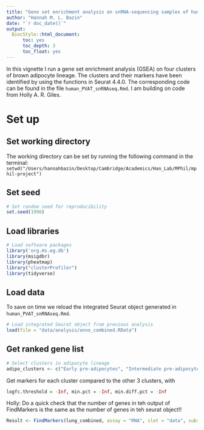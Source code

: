 ```yaml
---
title: "Gene set enrichment analysis on snRNA-sequencing samples of human perivascular adipose tissue (PVAT)"
author: "Hannah M. L. Bazin"
date: "`r doc_date()`"
output:
  BiocStyle::html_document:
      toc: yes
      toc_depth: 3
      toc_float: yes
---
```


In this vignette I run a gene set enrichment analysis (GSEA) on four clusters of brown adipocyte lineage. The clusters and their markers have been identified by using the functions in Seurat 4.4.0. The corresponding code can be found in the file `human_PVAT_snRNAseq.Rmd`. I am building on code from Holly A. R. Giles.


# Set up

## Set working directory

The working directory can be set by running the following command in the terminal: `setwd("/Users/hannahbazin/Desktop/Cambridge/Academics/Han_Lab/MPhil/mphil-project")`


## Set seed


```r

# Set random seed for reproducibility
set.seed(1996)

```

## Load libraries

```r

# Load software packages 
library('org.Hs.eg.db')
library(msigdbr)
library(pheatmap)
library("clusterProfiler")
library(tidyverse)

```


## Load data

To save on time we reload the integrated Seurat object generated in `human_PVAT_snRNAseq.Rmd`.

```r

# Load integrated Seurat object from previous analysis
load(file = "data/analysis/anno_combined.RData")

```


## Get ranked gene list

```r
# Select clusters in adipocyte lineage
adipo_clusters <- c("Early pre-adipocytes", "Intermediate pre-adipocytes", "Transitional adipocytes", "Mature adipocytes")
```


Get markers for each cluster compared to the other 3 clusters, with

```r

logfc.threshold = -Inf, min.pct = -Inf, min.diff.pct = -Inf

```


Holly: Do a quick check that the number of genes in teh output of FindMarkers is the same as the number of genes in teh seurat object!!
 

```r
Result <- FindMarkers(lung_combined, assay = "RNA", slot = "data", subset.ident = 'monocyte', group.by = "clinical_groups", ident.1 = "disease", ident.2 = "control", test.use = "wilcox", logfc.threshold = -Inf, min.pct = -Inf, min.diff.pct = -Inf)

```


























